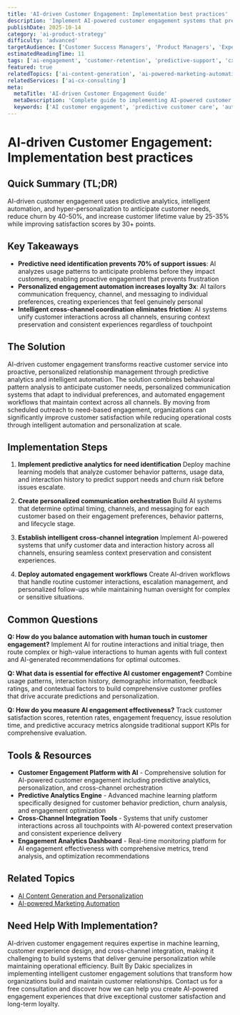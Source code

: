 ```yaml
---
title: 'AI-driven Customer Engagement: Implementation best practices'
description: 'Implement AI-powered customer engagement systems that predict needs, personalize interactions, and increase retention rates by 40-60% through intelligent automation.'
publishDate: 2025-10-14
category: 'ai-product-strategy'
difficulty: 'advanced'
targetAudience: ['Customer Success Managers', 'Product Managers', 'Experience Designers']
estimatedReadingTime: 11
tags: ['ai-engagement', 'customer-retention', 'predictive-support', 'cx-automation']
featured: true
relatedTopics: ['ai-content-generation', 'ai-powered-marketing-automation']
relatedServices: ['ai-cx-consulting']
meta:
  metaTitle: 'AI-driven Customer Engagement Guide'
  metaDescription: 'Complete guide to implementing AI-powered customer engagement systems for personalized experiences and improved retention.'
  keywords: ['AI customer engagement', 'predictive customer care', 'automated CX', 'AI retention']
---
```


# AI-driven Customer Engagement: Implementation best practices

## Quick Summary (TL;DR)

AI-driven customer engagement uses predictive analytics, intelligent automation, and hyper-personalization to anticipate customer needs, reduce churn by 40-50%, and increase customer lifetime value by 25-35% while improving satisfaction scores by 30+ points.

## Key Takeaways

- **Predictive need identification prevents 70% of support issues**: AI analyzes usage patterns to anticipate problems before they impact customers, enabling proactive engagement that prevents frustration
- **Personalized engagement automation increases loyalty 3x**: AI tailors communication frequency, channel, and messaging to individual preferences, creating experiences that feel genuinely personal
- **Intelligent cross-channel coordination eliminates friction**: AI systems unify customer interactions across all channels, ensuring context preservation and consistent experiences regardless of touchpoint

## The Solution

AI-driven customer engagement transforms reactive customer service into proactive, personalized relationship management through predictive analytics and intelligent automation. The solution combines behavioral pattern analysis to anticipate customer needs, personalized communication systems that adapt to individual preferences, and automated engagement workflows that maintain context across all channels. By moving from scheduled outreach to need-based engagement, organizations can significantly improve customer satisfaction while reducing operational costs through intelligent automation and personalization at scale.

## Implementation Steps

1. **Implement predictive analytics for need identification**
   Deploy machine learning models that analyze customer behavior patterns, usage data, and interaction history to predict support needs and churn risk before issues escalate.

2. **Create personalized communication orchestration**
   Build AI systems that determine optimal timing, channels, and messaging for each customer based on their engagement preferences, behavior patterns, and lifecycle stage.

3. **Establish intelligent cross-channel integration**
   Implement AI-powered systems that unify customer data and interaction history across all channels, ensuring seamless context preservation and consistent experiences.

4. **Deploy automated engagement workflows**
   Create AI-driven workflows that handle routine customer interactions, escalation management, and personalized follow-ups while maintaining human oversight for complex or sensitive situations.

## Common Questions

**Q: How do you balance automation with human touch in customer engagement?**
Implement AI for routine interactions and initial triage, then route complex or high-value interactions to human agents with full context and AI-generated recommendations for optimal outcomes.

**Q: What data is essential for effective AI customer engagement?**
Combine usage patterns, interaction history, demographic information, feedback ratings, and contextual factors to build comprehensive customer profiles that drive accurate predictions and personalization.

**Q: How do you measure AI engagement effectiveness?**
Track customer satisfaction scores, retention rates, engagement frequency, issue resolution time, and predictive accuracy metrics alongside traditional support KPIs for comprehensive evaluation.

## Tools & Resources

- **Customer Engagement Platform with AI** - Comprehensive solution for AI-powered customer engagement including predictive analytics, personalization, and cross-channel orchestration
- **Predictive Analytics Engine** - Advanced machine learning platform specifically designed for customer behavior prediction, churn analysis, and engagement optimization
- **Cross-Channel Integration Tools** - Systems that unify customer interactions across all touchpoints with AI-powered context preservation and consistent experience delivery
- **Engagement Analytics Dashboard** - Real-time monitoring platform for AI engagement effectiveness with comprehensive metrics, trend analysis, and optimization recommendations

## Related Topics

- [AI Content Generation and Personalization]({{/topics/ai-content-generation-personalization}})
- [AI-powered Marketing Automation]({{/topics/ai-powered-marketing-automation}})

## Need Help With Implementation?

AI-driven customer engagement requires expertise in machine learning, customer experience design, and cross-channel integration, making it challenging to build systems that deliver genuine personalization while maintaining operational efficiency. Built By Dakic specializes in implementing intelligent customer engagement solutions that transform how organizations build and maintain customer relationships. Contact us for a free consultation and discover how we can help you create AI-powered engagement experiences that drive exceptional customer satisfaction and long-term loyalty.
